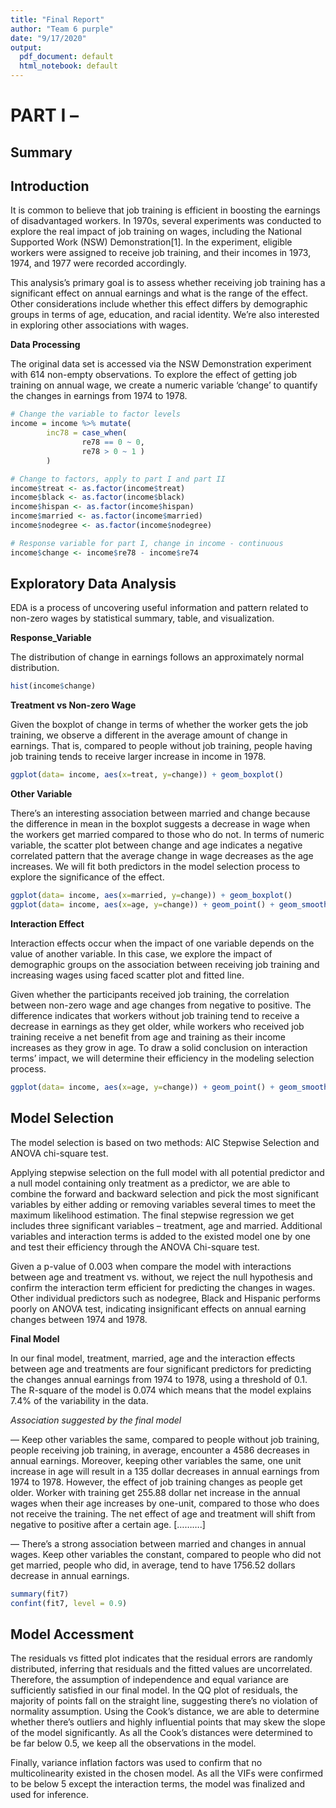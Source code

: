 ```yaml
---
title: "Final Report"
author: "Team 6 purple"
date: "9/17/2020"
output:
  pdf_document: default
  html_notebook: default
---
```


# PART I -- 

## Summary

## Introduction

It is common to believe that job training is efficient in boosting the earnings of disadvantaged workers. In 1970s, several experiments was conducted to explore the real impact of job training on wages, including the National Supported Work (NSW) Demonstration[1]. In the experiment, eligible workers were assigned to receive job training, and their incomes in 1973, 1974, and 1977 were recorded accordingly.

This analysis's primary goal is to assess whether receiving job training has a significant effect on annual earnings and what is the range of the effect. Other considerations include whether this effect differs by demographic groups in terms of age, education, and racial identity. We're also interested in exploring other associations with wages.

**Data Processing**

The original data set is accessed via the NSW Demonstration experiment with 614 non-empty observations. To explore the effect of getting job training on annual wage, we create a numeric variable 'change' to quantify the changes in earnings from 1974 to 1978.

```r
# Change the variable to factor levels
income = income %>% mutate(
        inc78 = case_when(
                re78 == 0 ~ 0,
                re78 > 0 ~ 1 )
        )

# Change to factors, apply to part I and part II
income$treat <- as.factor(income$treat)
income$black <- as.factor(income$black)
income$hispan <- as.factor(income$hispan)
income$married <- as.factor(income$married)
income$nodegree <- as.factor(income$nodegree)

# Response variable for part I, change in income - continuous
income$change <- income$re78 - income$re74
```

## Exploratory Data Analysis

EDA is a process of uncovering useful information and pattern related to non-zero wages by statistical summary, table, and visualization.

**Response_Variable**

The distribution of change in earnings follows an approximately normal distribution.

```r
hist(income$change)
```

**Treatment vs Non-zero Wage**

Given the boxplot of change in terms of whether the worker gets the job training, we observe a different in the average amount of change in earnings. That is, compared to people without job training, people having job training tends to receive larger increase in income in 1978.

```r
ggplot(data= income, aes(x=treat, y=change)) + geom_boxplot() 
```

**Other Variable**

There's an interesting association between married and change because the difference in mean in the boxplot suggests a decrease in wage when the workers get married compared to those who do not. In terms of numeric variable, the scatter plot between change and age indicates a negative correlated pattern that the average change in wage decreases as the age increases. We will fit both predictors in the model selection process to explore the significance of the effect.

```r
ggplot(data= income, aes(x=married, y=change)) + geom_boxplot() 
ggplot(data= income, aes(x=age, y=change)) + geom_point() + geom_smooth(method = 'lm')
```

**Interaction Effect**

Interaction effects occur when the impact of one variable depends on the value of another variable. In this case, we explore the impact of demographic groups on the association between receiving job training and increasing wages using faced scatter plot and fitted line. 

Given whether the participants received job training, the correlation between non-zero wage and age changes from negative to positive. The difference indicates that workers without job training tend to receive a decrease in earnings as they get older, while workers who received job training receive a net benefit from age and training as their income increases as they grow in age. To draw a solid conclusion on interaction terms' impact, we will determine their efficiency in the modeling selection process.

```r
ggplot(data= income, aes(x=age, y=change)) + geom_point() + geom_smooth(method = 'lm') + facet_wrap(~treat)
```

## Model Selection 

The model selection is based on two methods: AIC Stepwise Selection and ANOVA chi-square test. 

Applying stepwise selection on the full model with all potential predictor and a null model containing only treatment as a predictor, we are able to combine the forward and backward selection and pick the most significant variables by either adding or removing variables several times to meet the maximum likelihood estimation. The final stepwise regression we get includes three significant variables -- treatment, age and married. Additional variables and interaction terms is added to the existed model one by one and test their efficiency through the ANOVA Chi-square test.

Given a p-value of 0.003 when compare the model with interactions between age and treatment vs. without, we reject the null hypothesis and confirm the interaction term efficient for predicting the changes in wages. Other individual predictors such as nodegree, Black and Hispanic performs poorly on ANOVA test, indicating insignificant effects on annual earning changes between 1974 and 1978.

**Final Model**

In our final model, treatment, married, age and the interaction effects between age and treatments are four significant predictors for predicting the changes annual earnings from 1974 to 1978, using a threshold of 0.1. The R-square of the model is 0.074 which means that the model explains 7.4% of the variability in the data. 

*Association suggested by the final model*

 --- Keep other variables the same, compared to people without job training, people receiving job training, in average, encounter a 4586 decreases in annual earnings. Moreover, keeping other variables the same, one unit increase in age will result in a 135 dollar decreases in annual earnings from 1974 to 1978. However, the effect of job training changes as people get older. Worker with training get 255.88 dollar net increase in the annual wages when their age increases by one-unit, compared to those who does not receive the training. The net effect of age and treatment will shift from negative to positive after a certain age. [..........]
 
 --- There's a strong association between married and changes in annual wages. Keep other variables the constant, compared to people who did not get married, people who did, in average, tend to have 1756.52 dollars decrease in annual earnings. 
 
```r
summary(fit7)
confint(fit7, level = 0.9)
```

## Model Accessment

The residuals vs fitted plot indicates that the residual errors are randomly distributed, inferring that residuals and the fitted values are uncorrelated. Therefore, the assumption of independence and equal variance are sufficiently satisfied in our final model. In the QQ plot of residuals, the majority of points fall on the straight line, suggesting there's no violation of normality assumption. Using the Cook's distance, we are able to determine whether there's outliers and highly influential points that may skew the slope of the model significantly. As all the Cook's distances were determined to be far below 0.5, we keep all the observations in the model.  

Finally, variance inflation factors was used to confirm that no multicolinearity existed in the chosen model. As all the VIFs were confirmed to be below 5 except the interaction terms, the model was finalized and used for inference.
```r
```

```r
```